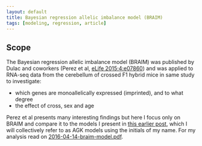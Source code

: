```yaml
---
layout: default
title: Bayesian regression allelic imbalance model (BRAIM)
tags: [modeling, regression, article]
---
```


## Scope

The Bayesian regression allelic imbalance model (BRAIM) was published by Dulac and coworkers (Perez et al, [eLife 2015;4:e07860][Perez et al]) and was applied to RNA-seq data from the cerebellum of crossed F1 hybrid mice in same study to investigate:

* which genes are monoallelically expressed (imprinted), and to what degree
* the effect of cross, sex and age

Perez et al presents many interesting findings but here I focus only on BRAIM and compare it to the models I present in [this earlier post][binom models], which I will collectively refer to as AGK models using the initials of my name.  For my analysis read on [2016-04-14-braim-model.pdf][pdf].

[binom models]: {{ site.baseurl }}{% post_url /projects/monoallelic-brain/2016-02-19-binomial-models %}
[Perez et al]: http://elifesciences.org/content/4/e07860v2
[pdf]: {{ site.baseurl }}/assets/projects/monoallelic-brain/2016-04-14-braim-model.pdf
